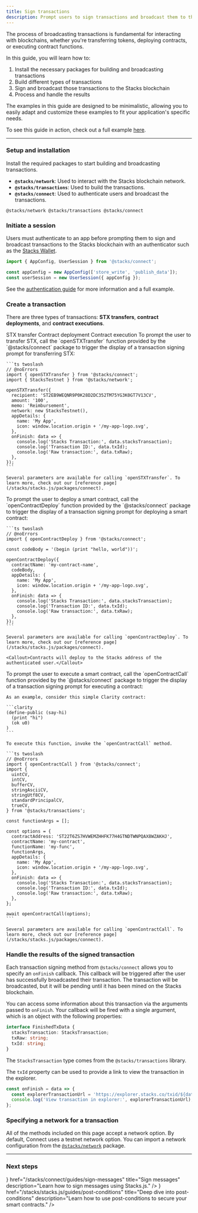 ```yaml
---
title: Sign transactions
description: Prompt users to sign transactions and broadcast them to the Stacks blockchain using Stacks.js.
---
```






The process of broadcasting transactions is fundamental for interacting with blockchains, whether you're transferring tokens, deploying contracts, or executing contract functions.

In this guide, you will learn how to:

1. Install the necessary packages for building and broadcasting transactions
2. Build different types of transactions
3. Sign and broadcast those transactions to the Stacks blockchain
4. Process and handle the results

The examples in this guide are designed to be minimalistic, allowing you to easily adapt and customize these examples to fit your application's specific needs.

<Callout>To see this guide in action, check out a full example [here](https://github.com/hiro-so/stacks-connect-example).</Callout>

---

### Setup and installation

Install the required packages to start building and broadcasting transactions.

- **`@stacks/network`**: Used to interact with the Stacks blockchain network.
- **`@stacks/transactions`**: Used to build the transactions.
- **`@stacks/connect`**: Used to authenticate users and broadcast the transactions.

```package-install
@stacks/network @stacks/transactions @stacks/connect
```

### Initiate a session

Users must authenticate to an app before prompting them to sign and broadcast transactions to the Stacks blockchain with an authenticator such as the [Stacks Wallet](https://leather.io/install-desktop).

```ts twoslash
import { AppConfig, UserSession } from '@stacks/connect';

const appConfig = new AppConfig(['store_write', 'publish_data']);
const userSession = new UserSession({ appConfig });
```

See the [authentication guide](/stacks/connect/guides/authenticate-users) for more information and a full example.

### Create a transaction

There are three types of transactions: **STX transfers**, **contract deployments**, and **contract executions**.

<Tabs defaultValue="transfer">
  <TabsList className='flex flex-wrap md:w-max'>
    <TabsTrigger value="transfer" className='tab group'>
      <Badge variant='outline' className='badge transition-colors hover:text-neutral-90 dark:group-hover:text-white'>STX transfer</Badge>
    </TabsTrigger>
    <TabsTrigger value="deploy" className='tab group'>
      <Badge variant='outline' className='badge transition-colors hover:text-neutral-90 dark:group-hover:text-white'>Contract deployment</Badge>
    </TabsTrigger>
    <TabsTrigger value="execute" className='tab group'>
      <Badge variant='outline' className='badge transition-colors hover:text-neutral-90 dark:group-hover:text-white'>Contract execution</Badge>
    </TabsTrigger>
  </TabsList>
  <TabsContent value="transfer">
    To prompt the user to transfer STX, call the `openSTXTransfer` function provided by the `@stacks/connect` package to trigger the display of a transaction signing prompt for transferring STX:

    ```ts twoslash
    // @noErrors
    import { openSTXTransfer } from '@stacks/connect';
    import { StacksTestnet } from '@stacks/network';

    openSTXTransfer({
      recipient: 'ST2EB9WEQNR9P0K28D2DC352TM75YG3K0GT7V13CV',
      amount: '100',
      memo: 'Reimbursement',
      network: new StacksTestnet(),
      appDetails: {
        name: 'My App',
        icon: window.location.origin + '/my-app-logo.svg',
      },
      onFinish: data => {
        console.log('Stacks Transaction:', data.stacksTransaction);
        console.log('Transaction ID:', data.txId);
        console.log('Raw transaction:', data.txRaw);
      },
    });
    ```

    Several parameters are available for calling `openSTXTransfer`. To learn more, check out our [reference page](/stacks/stacks.js/packages/connect).
  </TabsContent>
  <TabsContent value="deploy">
    To prompt the user to deploy a smart contract, call the `openContractDeploy` function provided by the `@stacks/connect` package to trigger the display of a transaction signing prompt for deploying a smart contract:
  
    ```ts twoslash
    // @noErrors
    import { openContractDeploy } from '@stacks/connect';

    const codeBody = '(begin (print "hello, world"))';

    openContractDeploy({
      contractName: 'my-contract-name',
      codeBody,
      appDetails: {
        name: 'My App',
        icon: window.location.origin + '/my-app-logo.svg',
      },
      onFinish: data => {
        console.log('Stacks Transaction:', data.stacksTransaction);
        console.log('Transaction ID:', data.txId);
        console.log('Raw transaction:', data.txRaw);
      },
    });
    ```

    Several parameters are available for calling `openContractDeploy`. To learn more, check out our [reference page](/stacks/stacks.js/packages/connect).
  
    <Callout>Contracts will deploy to the Stacks address of the authenticated user.</Callout>
  </TabsContent>
  <TabsContent value="execute">
    To prompt the user to execute a smart contract, call the `openContractCall` function provided by the `@stacks/connect` package to trigger the display of a transaction signing prompt for executing a contract:

    As an example, consider this simple Clarity contract:

    ```clarity
    (define-public (say-hi)
      (print "hi")
      (ok u0)
    )
    ```

    To execute this function, invoke the `openContractCall` method.

    ```ts twoslash
    // @noErrors
    import { openContractCall } from '@stacks/connect';
    import {
      uintCV,
      intCV,
      bufferCV,
      stringAsciiCV,
      stringUtf8CV,
      standardPrincipalCV,
      trueCV,
    } from '@stacks/transactions';

    const functionArgs = [];

    const options = {
      contractAddress: 'ST22T6ZS7HVWEMZHHFK77H4GTNDTWNPQAX8WZAKHJ',
      contractName: 'my-contract',
      functionName: 'my-func',
      functionArgs,
      appDetails: {
        name: 'My App',
        icon: window.location.origin + '/my-app-logo.svg',
      },
      onFinish: data => {
        console.log('Stacks Transaction:', data.stacksTransaction);
        console.log('Transaction ID:', data.txId);
        console.log('Raw transaction:', data.txRaw);
      },
    };

    await openContractCall(options);
    ```

    Several parameters are available for calling `openContractCall`. To learn more, check out our [reference page](/stacks/stacks.js/packages/connect).
  </TabsContent>
</Tabs>

### Handle the results of the signed transaction

Each transaction signing method from `@stacks/connect` allows you to specify an `onFinish` callback. This callback will be triggered after the user has successfully broadcasted their transaction. The transaction will be broadcasted, but it will be pending until it has been mined on the Stacks blockchain.

You can access some information about this transaction via the arguments passed to `onFinish`. Your callback will be fired with a single argument, which is an object with the following properties:

```ts
interface FinishedTxData {
  stacksTransaction: StacksTransaction;
  txRaw: string;
  txId: string;
}
```

The `StacksTransaction` type comes from the `@stacks/transactions` library.

The `txId` property can be used to provide a link to view the transaction in the explorer.

```ts
const onFinish = data => {
  const explorerTransactionUrl = 'https://explorer.stacks.co/txid/${data.txId}';
  console.log('View transaction in explorer:', explorerTransactionUrl);
};
```

### Specifying a network for a transaction

All of the methods included on this page accept a network option. By default, Connect uses a testnet network option. You can import a network configuration from the [`@stacks/network`](/stacks/stacks.js/packages/network) package.

---

### Next steps

<Cards className='sm:grid-cols-1'>
  <SmallCard
    icon={<Code className='text-primary' />}
    href="/stacks/connect/guides/sign-messages"
    title="Sign messages"
    description="Learn how to sign messages using Stacks.js."
  />
  <SmallCard
    icon={<Terminal className='text-primary' />}
    href="/stacks/stacks.js/guides/post-conditions"
    title="Deep dive into post-conditions"
    description="Learn how to use post-conditions to secure your smart contracts."
  />
</Cards>

